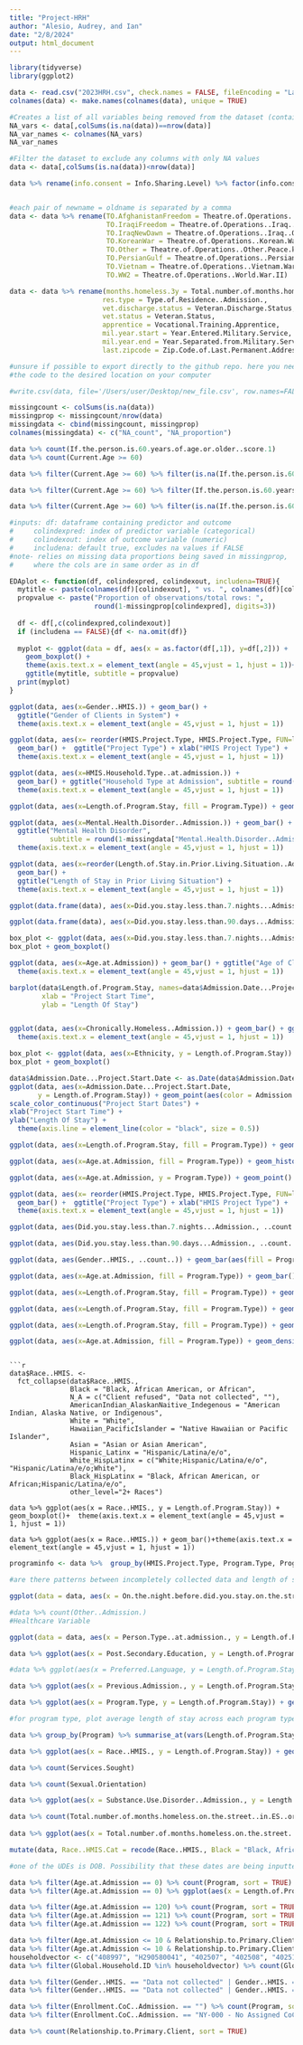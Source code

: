 ```yaml
---
title: "Project-HRH"
author: "Alesio, Audrey, and Ian"
date: "2/8/2024"
output: html_document
---
```


```r
library(tidyverse)
library(ggplot2)
```

```r
data <- read.csv("2023HRH.csv", check.names = FALSE, fileEncoding = "Latin1", na.strings="")
colnames(data) <- make.names(colnames(data), unique = TRUE)
```

```r
#Creates a list of all variables being removed from the dataset (contain only NA values)
NA_vars <- data[,colSums(is.na(data))==nrow(data)]
NA_var_names <- colnames(NA_vars)
NA_var_names
```

```r
#Filter the dataset to exclude any columns with only NA values
data <- data[,colSums(is.na(data))<nrow(data)]
```

```r
data %>% rename(info.consent = Info.Sharing.Level) %>% factor(info.consent, levels = c("I agree to allow my information to be shared inside the CRHMIS for coordination of care purposes.<ul><li>a) I agree to allow my information to be shared with external sources for research purposes.</li></ul>"))
```

```r

```


```r
#each pair of newname = oldname is separated by a comma
data <- data %>% rename(TO.AfghanistanFreedom = Theatre.of.Operations..Afghanistan..Operation.Enduring.Freedom.,
                        TO.IraqiFreedom = Theatre.of.Operations..Iraq..Operation.Iraqi.Freedom.,
                        TO.IraqNewDawn = Theatre.of.Operations..Iraq..Operation.New.Dawn.,
                        TO.KoreanWar = Theatre.of.Operations..Korean.War,
                        TO.Other = Theatre.of.Operations..Other.Peace.keeping.Operations.or.Military.Interventions,
                        TO.PersianGulf = Theatre.of.Operations..Persian.Gulf.War..Operation.Desert.Storm.,
                        TO.Vietnam = Theatre.of.Operations..Vietnam.War,
                        TO.WW2 = Theatre.of.Operations..World.War.II)

data <- data %>% rename(months.homeless.3y = Total.number.of.months.homeless.on.the.street..in.ES..or.SH.in.the.past.three.years..Admission.,
                       res.type = Type.of.Residence..Admission.,
                       vet.discharge.status = Veteran.Discharge.Status,
                       vet.status = Veteran.Status,
                       apprentice = Vocational.Training.Apprentice,
                       mil.year.start = Year.Entered.Military.Service,
                       mil.year.end = Year.Separated.from.Military.Service,
                       last.zipcode = Zip.Code.of.Last.Permanent.Address)
```


```r
#unsure if possible to export directly to the github repo. here you need to change
#the code to the desired location on your computer 

#write.csv(data, file='/Users/user/Desktop/new_file.csv', row.names=FALSE)
```


```r
missingcount <- colSums(is.na(data)) 
missingprop <- missingcount/nrow(data)
missingdata <- cbind(missingcount, missingprop)
colnames(missingdata) <- c("NA_count", "NA_proportion")
```

```r
data %>% count(If.the.person.is.60.years.of.age.or.older..score.1)
data %>% count(Current.Age >= 60)

data %>% filter(Current.Age >= 60) %>% filter(is.na(If.the.person.is.60.years.of.age.or.older..score.1))

data %>% filter(Current.Age >= 60) %>% filter(If.the.person.is.60.years.of.age.or.older..score.1 == 0) %>% count(Program, sort = TRUE)

data %>% filter(Current.Age >= 60) %>% filter(is.na(If.the.person.is.60.years.of.age.or.older..score.1) | If.the.person.is.60.years.of.age.or.older..score.1 == 0) %>% count(Program, sort = TRUE)
```


```r
#inputs: df: dataframe containing predictor and outcome
#     colindexpred: index of predictor variable (categorical)
#     colindexout: index of outcome variable (numeric)
#     includena: default true, excludes na values if FALSE
#note- relies on missing data proportions being saved in missingprop, 
#     where the cols are in same order as in df

EDAplot <- function(df, colindexpred, colindexout, includena=TRUE){
  mytitle <- paste(colnames(df)[colindexout], " vs. ", colnames(df)[colindexpred])
  propvalue <- paste("Proportion of observations/total rows: ",
                     round(1-missingprop[colindexpred], digits=3))
  
  df <- df[,c(colindexpred,colindexout)]
  if (includena == FALSE){df <- na.omit(df)}
  
  myplot <- ggplot(data = df, aes(x = as.factor(df[,1]), y=df[,2])) + 
    geom_boxplot() +       
    theme(axis.text.x = element_text(angle = 45,vjust = 1, hjust = 1))+
    ggtitle(mytitle, subtitle = propvalue)
  print(myplot)
}
```

```r
ggplot(data, aes(x=Gender..HMIS.)) + geom_bar() + 
  ggtitle("Gender of Clients in System") +
  theme(axis.text.x = element_text(angle = 45,vjust = 1, hjust = 1))

ggplot(data, aes(x= reorder(HMIS.Project.Type, HMIS.Project.Type, FUN=length))) +
  geom_bar() +  ggtitle("Project Type") + xlab("HMIS Project Type") +
  theme(axis.text.x = element_text(angle = 45,vjust = 1, hjust = 1))

ggplot(data, aes(x=HMIS.Household.Type..at.admission.)) + 
  geom_bar() + ggtitle("Household Type at Admission", subtitle = round(1-missingdata["HMIS.Household.Type..at.admission.",2],digits=3)) +
  theme(axis.text.x = element_text(angle = 45,vjust = 1, hjust = 1))

ggplot(data, aes(x=Length.of.Program.Stay, fill = Program.Type)) + geom_histogram(bins=30) + ggtitle("Length of Program Stay by Program Type")

ggplot(data, aes(x=Mental.Health.Disorder..Admission.)) + geom_bar() + 
  ggtitle("Mental Health Disorder", 
          subtitle = round(1-missingdata["Mental.Health.Disorder..Admission.",2],digits=3)) +
  theme(axis.text.x = element_text(angle = 45,vjust = 1, hjust = 1))

ggplot(data, aes(x=reorder(Length.of.Stay.in.Prior.Living.Situation..Admission.,Length.of.Stay.in.Prior.Living.Situation..Admission.,FUN=length))) + 
  geom_bar() + 
  ggtitle("Length of Stay in Prior Living Situation") +
  theme(axis.text.x = element_text(angle = 45,vjust = 1, hjust = 1))

```

```r
ggplot(data.frame(data), aes(x=Did.you.stay.less.than.7.nights...Admission.)) + geom_bar()

ggplot(data.frame(data), aes(x=Did.you.stay.less.than.90.days...Admission.)) + geom_bar()

box_plot <- ggplot(data, aes(x=Did.you.stay.less.than.7.nights...Admission., y = Length.of.Program.Stay)) 
box_plot + geom_boxplot()

ggplot(data, aes(x=Age.at.Admission)) + geom_bar() + ggtitle("Age of Clients at Admission") +
  theme(axis.text.x = element_text(angle = 45,vjust = 1, hjust = 1))

barplot(data$Length.of.Program.Stay, names=data$Admission.Date...Project.Start.Date,
        xlab = "Project Start Time",
        ylab = "Length Of Stay")


ggplot(data, aes(x=Chronically.Homeless..Admission.)) + geom_bar() + ggtitle("Chronically Homeless Clients in System") +
  theme(axis.text.x = element_text(angle = 45,vjust = 1, hjust = 1))

box_plot <- ggplot(data, aes(x=Ethnicity, y = Length.of.Program.Stay))
box_plot + geom_boxplot()

data$Admission.Date...Project.Start.Date <- as.Date(data$Admission.Date...Project.Start.Date)
ggplot(data, aes(x=Admission.Date...Project.Start.Date, 
       y = Length.of.Program.Stay)) + geom_point(aes(color = Admission.Date...Project.Start.Date)) +
scale_color_continuous("Project Start Dates") +
xlab("Project Start Time") +
ylab("Length Of Stay") +
  theme(axis.line = element_line(color = "black", size = 0.5))

```

```r

ggplot(data, aes(x=Length.of.Program.Stay, fill = Program.Type)) + geom_histogram(bins=30) + ggtitle("Length of Program Stay by Program Type")

ggplot(data, aes(x=Age.at.Admission, fill = Program.Type)) + geom_histogram(bins=30) + ggtitle("Age of Clients by Program Type")

ggplot(data, aes(x=Age.at.Admission, y = Program.Type)) + geom_point() + ggtitle("Age of Clients by Program Type") 

ggplot(data, aes(x= reorder(HMIS.Project.Type, HMIS.Project.Type, FUN=length))) +
  geom_bar() +  ggtitle("Project Type") + xlab("HMIS Project Type") +
  theme(axis.text.x = element_text(angle = 45,vjust = 1, hjust = 1))

ggplot(data, aes(Did.you.stay.less.than.7.nights...Admission., ..count..)) + geom_bar(aes(fill = Program.Type), position = "dodge")

ggplot(data, aes(Did.you.stay.less.than.90.days...Admission., ..count..)) + geom_bar(aes(fill = Program.Type), position = "dodge")

ggplot(data, aes(Gender..HMIS., ..count..)) + geom_bar(aes(fill = Program.Type), position = "dodge")

ggplot(data, aes(x=Age.at.Admission, fill = Program.Type)) + geom_bar() + ggtitle("Age of Clients by Program Type") + facet_wrap(~Program.Type)

ggplot(data, aes(x=Length.of.Program.Stay, fill = Program.Type)) + geom_histogram() + ggtitle("Length of Program Stay by Program Type") + facet_wrap(~Program.Type)
```
```r
ggplot(data, aes(x=Length.of.Program.Stay, fill = Program.Type)) + geom_density() + ggtitle("Length of Program Stay by Program Type") + facet_wrap(~Program.Type) + theme(axis.text.x = element_text(angle = 45,vjust = 0.25, hjust = 0.25))

ggplot(data, aes(x=Length.of.Program.Stay, fill = Program.Type)) + geom_density()+ ggtitle("Length of Program Stay by Program Type")

ggplot(data, aes(x=Age.at.Admission, fill = Program.Type)) + geom_density() + ggtitle("Age of Clients by Program Type") + facet_wrap(~Program.Type)

```

```

```r
data$Race..HMIS. <- 
  fct_collapse(data$Race..HMIS., 
               Black = "Black, African American, or African", 
               N_A = c("Client refused", "Data not collected", ""),
               AmericanIndian_AlaskanNaitive_Indegenous = "American Indian, Alaska Native, or Indigenous", 
               White = "White", 
               Hawaiian_PacificIslander = "Native Hawaiian or Pacific Islander", 
               Asian = "Asian or Asian American", 
               Hispanic_Latinx = "Hispanic/Latina/e/o",
               White_HispLatinx = c("White;Hispanic/Latina/e/o", "Hispanic/Latina/e/o;White"), 
               Black_HispLatinx = "Black, African American, or African;Hispanic/Latina/e/o", 
               other_level="2+ Races")

data %>% ggplot(aes(x = Race..HMIS., y = Length.of.Program.Stay)) + geom_boxplot()+  theme(axis.text.x = element_text(angle = 45,vjust = 1, hjust = 1))

data %>% ggplot(aes(x = Race..HMIS.)) + geom_bar()+theme(axis.text.x = element_text(angle = 45,vjust = 1, hjust = 1))
```

```r
programinfo <- data %>%  group_by(HMIS.Project.Type, Program.Type, Program) %>% summarize(n = n(), MedianLengthofStay = median(Length.of.Program.Stay))
```

```r
#are there patterns between incompletely collected data and length of stay?

ggplot(data = data, aes(x = On.the.night.before.did.you.stay.on.the.streets..ES.or.SH...Admission., y = Length.of.Program.Stay)) + geom_violin()

#data %>% count(Other..Admission.)
#Healthcare Variable

ggplot(data = data, aes(x = Person.Type..at.admission., y = Length.of.Program.Stay)) + geom_boxplot()

data %>% ggplot(aes(x = Post.Secondary.Education, y = Length.of.Program.Stay)) + geom_boxplot()

#data %>% ggplot(aes(x = Preferred.Language, y = Length.of.Program.Stay)) + geom_boxplot()

data %>% ggplot(aes(x = Previous.Admission., y = Length.of.Program.Stay)) + geom_boxplot()

data %>% ggplot(aes(x = Program.Type, y = Length.of.Program.Stay)) + geom_boxplot()

#for program type, plot average length of stay across each program type

data %>% group_by(Program) %>% summarise_at(vars(Length.of.Program.Stay), list(mean = mean)) %>% ggplot(aes(x = Program, y = mean)) + geom_point()

data %>% ggplot(aes(x = Race..HMIS., y = Length.of.Program.Stay)) + geom_boxplot()

data %>% count(Services.Sought)

data %>% count(Sexual.Orientation)

data %>% ggplot(aes(x = Substance.Use.Disorder..Admission., y = Length.of.Program.Stay)) + geom_boxplot() + theme(axis.text.x = element_text(angle = 90))

data %>% count(Total.number.of.months.homeless.on.the.street..in.ES..or.SH.in.the.past.three.years..Admission.)
      
data %>% ggplot(aes(x = Total.number.of.months.homeless.on.the.street..in.ES..or.SH.in.the.past.three.years..Admission., y = Length.of.Program.Stay)) + geom_boxplot() + theme(axis.text.x = element_text(angle = 90))

mutate(data, Race..HMIS.Cat = recode(Race..HMIS., Black = "Black, African American, or African", N_A = c("Client refused", "Data not collected", ""),AmericanIndian_AlaskanNaitive_Indegenous = "American Indian, Alaska Native, or Indigenous", White = "White", Hawaiian_PacificIslander = "Native Hawaiian or Pacific Islander", Asian = "Asian or Asian American", Hispanic/Latinx = "Hispanic/Latina/e/o", White_HispLatinx = C("White;Hispanic/Latina/e/o", "Hispanic/Latina/e/o;White"), Black_HispLatinx = "Black, African American, or African;Hispanic/Latina/e/o", .default = "2+ Races"))

```

```r
#one of the UDEs is DOB. Possibility that these dates are being inputted as the current date as a way to bypass the system

data %>% filter(Age.at.Admission == 0) %>% count(Program, sort = TRUE)
data %>% filter(Age.at.Admission == 0) %>% ggplot(aes(x = Length.of.Program.Stay)) + geom_histogram(binwidth = 5) + xlim(0, 365)

data %>% filter(Age.at.Admission == 120) %>% count(Program, sort = TRUE)
data %>% filter(Age.at.Admission == 121) %>% count(Program, sort = TRUE)
data %>% filter(Age.at.Admission == 122) %>% count(Program, sort = TRUE)

data %>% filter(Age.at.Admission <= 10 & Relationship.to.Primary.Client == "Self") %>% count(Program)
data %>% filter(Age.at.Admission <= 10 & Relationship.to.Primary.Client == "Self") %>% select()
householdvector <- c("408997", "H290580041", "402507", "402508", "402510", "H413945041", "402518", "402504", "199817", "H415618041", "H415623041", "405587", "397164", "402505", "401675", "404000", "H399886041", "H399891041", "H399892041", "401461", "393377", "402545")
data %>% filter(Global.Household.ID %in% householdvector) %>% count(Global.Household.ID)

data %>% filter(Gender..HMIS. == "Data not collected" | Gender..HMIS. == "") %>% count(Program, sort = TRUE)
data %>% filter(Gender..HMIS. == "Data not collected" | Gender..HMIS. == "") %>% ggplot(aes(x = Length.of.Program.Stay)) + geom_histogram(binwidth = 5) + xlim(0, 365)

data %>% filter(Enrollment.CoC..Admission. == "") %>% count(Program, sort = TRUE)
data %>% filter(Enrollment.CoC..Admission. == "NY-000 - No Assigned CoC") %>% count(Program, sort = TRUE)

data %>% count(Relationship.to.Primary.Client, sort = TRUE)
```



